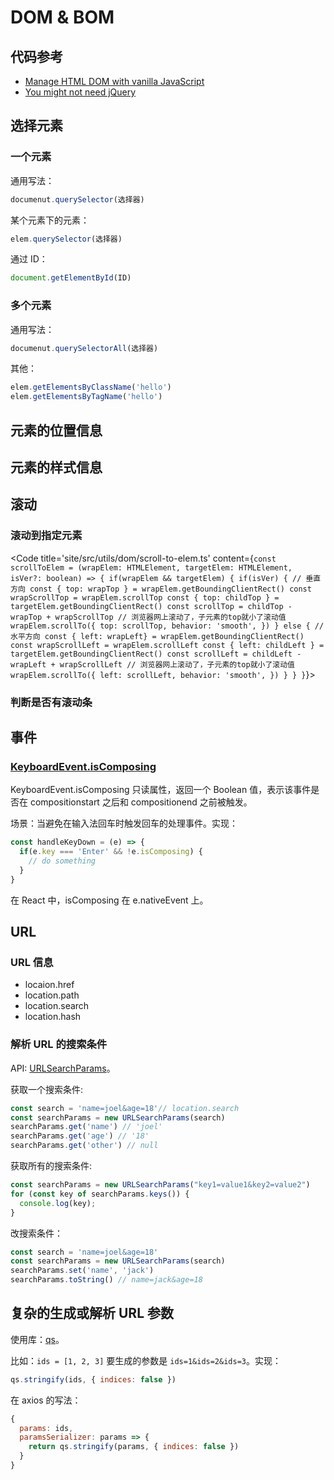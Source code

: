
# DOM & BOM
## 代码参考
* [Manage HTML DOM with vanilla JavaScript](https://htmldom.dev/)
* [You might not need jQuery](http://youmightnotneedjquery.com/)

## 选择元素
### 一个元素
通用写法：
```js
documenut.querySelector(选择器)
```

某个元素下的元素：
```js
elem.querySelector(选择器)
```

通过 ID：
```js
document.getElementById(ID)
```

### 多个元素
通用写法：
```js
documenut.querySelectorAll(选择器)
```

其他：
```js
elem.getElementsByClassName('hello')
elem.getElementsByTagName('hello')
```

## 元素的位置信息

## 元素的样式信息

## 滚动
### 滚动到指定元素
<Demo>
  <ScrollToElem />
</Demo>

<Code 
  title='site/src/utils/dom/scroll-to-elem.ts'
  content={`const scrollToElem = (wrapElem: HTMLElement, targetElem: HTMLElement, isVer?: boolean) => {
  if(wrapElem && targetElem) {
    if(isVer) { // 垂直方向
      const { top: wrapTop } = wrapElem.getBoundingClientRect()
      const wrapScrollTop = wrapElem.scrollTop
      const { top: childTop } = targetElem.getBoundingClientRect()
      const scrollTop = childTop - wrapTop + wrapScrollTop // 浏览器网上滚动了，子元素的top就小了滚动值
      wrapElem.scrollTo({
        top: scrollTop,
        behavior: 'smooth',
      })
    } else { // 水平方向
      const { left: wrapLeft} = wrapElem.getBoundingClientRect()
      const wrapScrollLeft = wrapElem.scrollLeft
      const { left: childLeft } = targetElem.getBoundingClientRect()
      const scrollLeft = childLeft - wrapLeft + wrapScrollLeft // 浏览器网上滚动了，子元素的top就小了滚动值
      wrapElem.scrollTo({
        left: scrollLeft,
        behavior: 'smooth',
      })
    }
  }
}`}>
</Code>

### 判断是否有滚动条

## 事件
### [KeyboardEvent.isComposing](https://developer.mozilla.org/zh-CN/docs/Web/API/KeyboardEvent/isComposing)
KeyboardEvent.isComposing 只读属性，返回一个 Boolean 值，表示该事件是否在 compositionstart 之后和 compositionend 之前被触发。

场景：当避免在输入法回车时触发回车的处理事件。实现：
```js
const handleKeyDown = (e) => {
  if(e.key === 'Enter' && !e.isComposing) {
    // do something
  }
}
```

在 React 中，isComposing 在 e.nativeEvent 上。

## URL 
### URL 信息
* locaion.href
* location.path
* location.search
* location.hash

### 解析 URL 的搜索条件
API: [URLSearchParams](https://developer.mozilla.org/en-US/docs/Web/API/URLSearchParams)。

获取一个搜索条件:
```js
const search = 'name=joel&age=18'// location.search
const searchParams = new URLSearchParams(search)
searchParams.get('name') // 'joel'
searchParams.get('age') // '18'
searchParams.get('other') // null
```

获取所有的搜索条件:
```js
const searchParams = new URLSearchParams("key1=value1&key2=value2")
for (const key of searchParams.keys()) {
  console.log(key);
}
```

改搜索条件：
```js
const search = 'name=joel&age=18'
const searchParams = new URLSearchParams(search)
searchParams.set('name', 'jack')
searchParams.toString() // name=jack&age=18
```

## 复杂的生成或解析 URL 参数
使用库：[qs](https://www.npmjs.com/package/qs)。

比如：`ids = [1, 2, 3]` 要生成的参数是 `ids=1&ids=2&ids=3`。实现：
```js
qs.stringify(ids, { indices: false })
```

在 axios 的写法：
```js
{
  params: ids,
  paramsSerializer: params => {
    return qs.stringify(params, { indices: false })
  }
}
```
